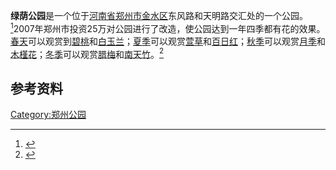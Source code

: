 '''绿荫公园'''是一个位于[[河南省|河南省]][[郑州市|郑州市]][[金水区|金水区]]东风路和天明路交汇处的一个公园。<ref>{{cite web|url=http://www.hnta.cn/Scenic/Scenic_473/content.html|title=郑州绿荫公园|publisher=|date= | language =zh-hans }}</ref>2007年郑州市投资25万对公园进行了改造，使公园达到一年四季都有花的效果。[[春天|春天]]可以观赏到[[碧桃|碧桃]]和[[白玉兰|白玉兰]]；[[夏季|夏季]]可以观赏[[萱草|萱草]]和[[百日红|百日红]]；[[秋季|秋季]]可以观赏[[月季|月季]]和[[木槿花|木槿花]]；[[冬季|冬季]]可以观赏[[腊梅|腊梅]]和[[南天竹|南天竹]]。<ref>{{cite web|url=http://news.shangdu.com/category/dishi/450000/2007/03/23/2007-03-23_610306_450000.shtml|title=郑州投资25万升级改造绿荫公园变花园|publisher=|date=|language=zh-hans|deadurl=yes|archiveurl=https://web.archive.org/web/20100608173012/http://news.shangdu.com/category/dishi/450000/2007/03/23/2007-03-23_610306_450000.shtml|archivedate=2010-06-08}}</ref>

== 参考资料 ==
{{reflist}}

{{郑州旅游资源}}
[[Category:郑州公园|Category:郑州公园]]